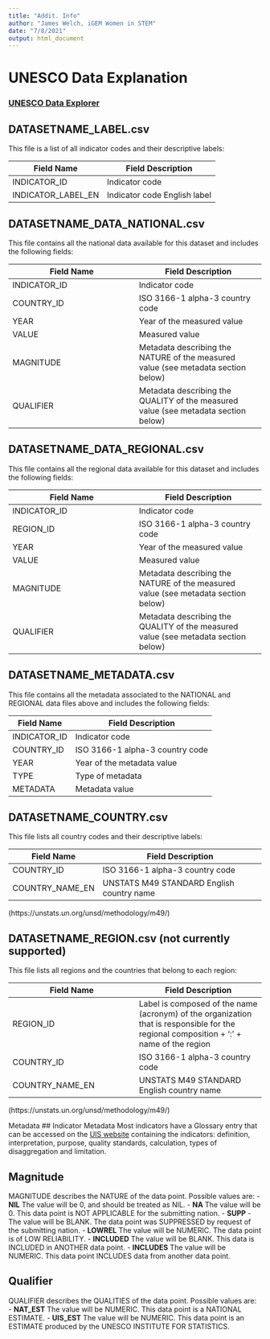 ```yaml
---
title: "Addit. Info"
author: "James Welch, iGEM Women in STEM"
date: "7/8/2021"
output: html_document
---
```

# UNESCO Data Explanation

### [UNESCO Data Explorer](http://data.uis.unesco.org/)
                    

## DATASETNAME_LABEL.csv
This file is a list of all indicator codes and their descriptive labels:

|Field Name|Field Description|
|---|---|
|INDICATOR_ID |Indicator code|
|INDICATOR_LABEL_EN|Indicator code English label|

## DATASETNAME_DATA_NATIONAL.csv
This file contains all the national data available for this dataset and includes the following fields: 

|Field Name|Field Description|
|---|---|
|INDICATOR_ID|Indicator code|
|COUNTRY_ID|ISO 3166-1 alpha-3 country code|
|YEAR |Year of the measured value|
|VALUE |Measured value|
|MAGNITUDE |Metadata describing the NATURE of the measured value (see metadata section below)|
|QUALIFIER|Metadata describing the QUALITY of the measured value (see metadata section below)|

## DATASETNAME_DATA_REGIONAL.csv
This file contains all the regional data available for this dataset and includes the following fields: 

|Field Name|Field Description|
|---|---|
|INDICATOR_ID|Indicator code|
|REGION_ID|ISO 3166-1 alpha-3 country code|
|YEAR |Year of the measured value|
|VALUE |Measured value|
|MAGNITUDE |Metadata describing the NATURE of the measured value (see metadata section below)|
|QUALIFIER|Metadata describing the QUALITY of the measured value (see metadata section below)|


## DATASETNAME_METADATA.csv
This file contains all the metadata associated to the NATIONAL and REGIONAL data files above and includes the following fields: 

|Field Name|Field Description|
|---|---|
|INDICATOR_ID|Indicator code|
|COUNTRY_ID|ISO 3166-1 alpha-3 country code|
|YEAR |Year of the metadata value|
|TYPE |Type of metadata|
|METADATA|Metadata value|

## DATASETNAME_COUNTRY.csv
This file lists all country codes and their descriptive labels:

|Field Name|Field Description|
|---|---|
|COUNTRY_ID|ISO 3166-1 alpha-3 country code|
|COUNTRY_NAME_EN|UNSTATS M49 STANDARD English country name|
(https://unstats.un.org/unsd/methodology/m49/)

## DATASETNAME_REGION.csv (not currently supported)
This file lists all regions and the countries that belong to each region:

|Field Name|Field Description|
|---|---|
|REGION_ID|Label is composed of the name (acronym) of the organization that is responsible for the regional composition + ': ' + name of the region
|COUNTRY_ID|ISO 3166-1 alpha-3 country code|
|COUNTRY_NAME_EN|UNSTATS M49 STANDARD English country name|
(https://unstats.un.org/unsd/methodology/m49/)

 Metadata
## Indicator Metadata
Most indicators have a Glossary entry that can be accessed on the [UIS website](http://uis.unesco.org/en/glossary) containing the indicators: definition, interpretation, purpose, quality standards, calculation, types of disaggregation and limitation.

## Magnitude
MAGNITUDE describes the NATURE of the data point. Possible values are: 
- **NIL**  The value will be 0, and should be treated as NIL.
- **NA**  The value will be 0.  This data point is NOT APPLICABLE for the submitting nation.
- **SUPP** -  The value will be BLANK.  The data point was SUPPRESSED by request of the submitting nation.
- **LOWREL**  The value will be NUMERIC.  The data point is of LOW RELIABILITY.
- **INCLUDED**  The value will be BLANK. This data is INCLUDED in ANOTHER data point.
- **INCLUDES**  The value will be NUMERIC.  This data point INCLUDES data from another data point.

## Qualifier
QUALIFIER describes the QUALITIES of the data point. Possible values are:
- **NAT_EST**  The value will be NUMERIC.  This data point is a NATIONAL ESTIMATE.
- **UIS_EST**  The value will be NUMERIC.  This data point is an ESTIMATE produced by the UNESCO INSTITUTE FOR STATISTICS.